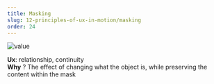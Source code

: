 ```yaml
---
title: Masking
slug: 12-principles-of-ux-in-motion/masking
order: 24
---
```


<SlideTemplate title="Principle 6: Masking">

![value](/gif/ux_mask.gif)

**Ux**: relationship, continuity  
**Why** ? The effect of changing what the object is, while preserving the content within the mask

</SlideTemplate>
